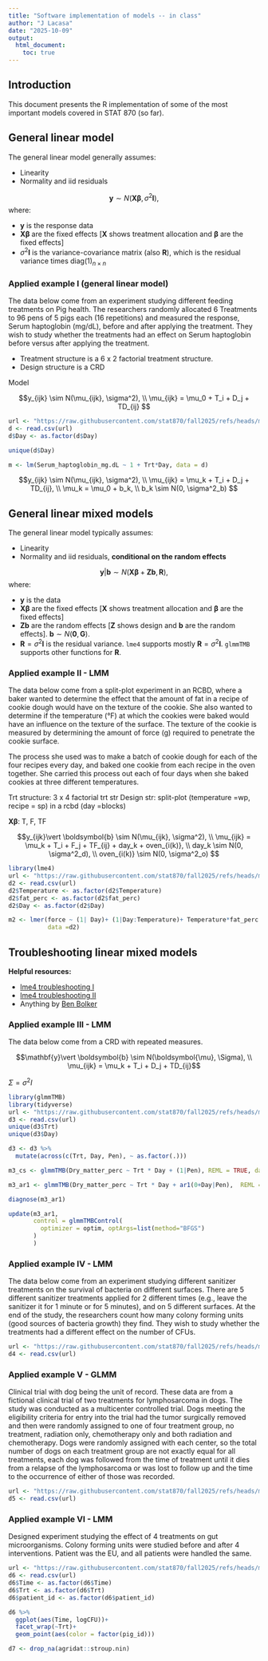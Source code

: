 ```yaml
---
title: "Software implementation of models -- in class"
author: "J Lacasa"
date: "2025-10-09"
output: 
  html_document:
    toc: true  
---
```


## Introduction 

This document presents the R implementation of some of the most important models covered in STAT 870 (so far). 

## General linear model 

The general linear model generally assumes: 

- Linearity
- Normality and iid residuals 

$$\mathbf{y} \sim N(\mathbf{X}\boldsymbol{\beta}, \sigma^2\mathbf{I}), $$
where:

- $\mathbf{y}$ is the response data 
- $\mathbf{X}\boldsymbol{\beta}$ are the fixed effects [$\mathbf{X}$ shows treatment allocation and $\boldsymbol{\beta}$ are the fixed effects] 
- $\sigma^2\mathbf{I}$ is the variance-covariance matrix (also $\mathbf{R}$), which is the residual variance times $\text{diag}(1)_{n\times n}$ 

### Applied example I (general linear model) 

The data below come from an experiment studying different feeding treatments on Pig health. The researchers randomly allocated 6 Treatments to 96 pens of 5 pigs each (16 repetitions) and measured the response, Serum haptoglobin (mg/dL), before and after applying the treatment. 
They wish to study whether the treatments had an effect on Serum haptoglobin before versus after applying the treatment. 

- Treatment structure is a 6 x 2 factorial treatment structure. 
- Design structure is a CRD 

Model 

$$y_{ijk} \sim N(\mu_{ijk}, \sigma^2), \\ \mu_{ijk} = \mu_0 + T_i + D_j + TD_{ij} $$

```r
url <- "https://raw.githubusercontent.com/stat870/fall2025/refs/heads/main/data/blood_study_pigs.csv"
d <- read.csv(url)
d$Day <- as.factor(d$Day)

unique(d$Day)

m <- lm(Serum_haptoglobin_mg.dL ~ 1 + Trt*Day, data = d)

```



$$y_{ijk} \sim N(\mu_{ijk}, \sigma^2), \\ \mu_{ijk} = \mu_k + T_i + D_j + TD_{ij}, \\ \mu_k = \mu_0 + b_k, \\ b_k \sim N(0, \sigma^2_b) $$



## General linear mixed models  

The general linear model typically assumes: 

- Linearity
- Normality and iid residuals, **conditional on the random effects**

$$\mathbf{y} \vert \boldsymbol{b} \sim N(\mathbf{X}\boldsymbol{\beta}+\mathbf{Z}\boldsymbol{b}, \mathbf{R}), $$
where:

- $\mathbf{y}$ is the data 
- $\mathbf{X}\boldsymbol{\beta}$ are the fixed effects [$\mathbf{X}$ shows treatment allocation and $\boldsymbol{\beta}$ are the fixed effects] 
- $\mathbf{Z}\boldsymbol{b}$ are the random effects [$\mathbf{Z}$ shows design and $\boldsymbol{b}$ are the random effects]. $\boldsymbol{b} \sim N(\boldsymbol{0}, \mathbf{G})$. 
- $\mathbf{R}=\sigma^2\mathbf{I}$ is the residual variance. `lme4` supports mostly $\mathbf{R}=\sigma^2\mathbf{I}$. `glmmTMB` supports other functions for $\mathbf{R}$. 

### Applied example II - LMM

The data below come from a split-plot experiment in an RCBD, where a baker wanted to determine the effect that the amount of fat in a recipe of cookie dough would have on the texture of the cookie. She also wanted to determine if the temperature (°F) at which the cookies were baked would have an influence on the texture of the surface. The texture of the cookie is measured by determining the amount of force (g) required to penetrate the cookie surface.

The process she used was to make a batch of cookie dough for each of the four recipes every day, and baked one cookie from each recipe in the oven together. She carried this process out each of four days when she baked cookies at three different temperatures.


Trt structure: 3 x 4 factorial trt str
Design str: split-plot (temperature =wp, recipe = sp) in a rcbd (day =blocks)

$\mathbf{X}\boldsymbol{\beta}$: T, F, TF 


$$y_{ijk}\vert \boldsymbol{b} \sim N(\mu_{ijk}, \sigma^2), \\ \mu_{ijk} = \mu_k + T_i + F_j + TF_{ij} + day_k + oven_{i(k)}, \\ day_k \sim N(0, \sigma^2_d), \\ oven_{i(k)} \sim N(0, \sigma^2_o) $$

```r
library(lme4)
url <- "https://raw.githubusercontent.com/stat870/fall2025/refs/heads/main/data/cookies.csv"
d2 <- read.csv(url)
d2$Temperature <- as.factor(d2$Temperature)
d2$fat_perc <- as.factor(d2$fat_perc)
d2$Day <- as.factor(d2$Day)

m2 <- lmer(force ~ (1| Day)+ (1|Day:Temperature)+ Temperature*fat_perc ,
           data =d2)
```



## Troubleshooting linear mixed models 

**Helpful resources:** 

- [lme4 troubleshooting I](https://rstudio-pubs-static.s3.amazonaws.com/33653_57fc7b8e5d484c909b615d8633c01d51.html) 
- [lme4 troubleshooting II](https://search.r-project.org/CRAN/refmans/lme4/html/troubleshooting.html) 
- Anything by [Ben Bolker](https://math.mcmaster.ca/~bolker/) 



### Applied example III - LMM


The data below come from a CRD with repeated measures. 

$$\mathbf{y}\vert \boldsymbol{b} \sim N(\boldsymbol{\mu}, \Sigma), \\ \mu_{ijk} = \mu_k + T_i + D_j + TD_{ij}$$

$\Sigma = \sigma^2 I$

```r
library(glmmTMB)
library(tidyverse)
url <- "https://raw.githubusercontent.com/stat870/fall2025/refs/heads/main/data/fecalm_swine2.csv"
d3 <- read.csv(url)
unique(d3$Trt)
unique(d3$Day)

d3 <- d3 %>% 
  mutate(across(c(Trt, Day, Pen), ~ as.factor(.)))

m3_cs <- glmmTMB(Dry_matter_perc ~ Trt * Day + (1|Pen), REML = TRUE, data = d3)

m3_ar1 <- glmmTMB(Dry_matter_perc ~ Trt * Day + ar1(0+Day|Pen),  REML = TRUE,data = d3)

diagnose(m3_ar1)

update(m3_ar1, 
       control = glmmTMBControl(
         optimizer = optim, optArgs=list(method="BFGS")
       )
       )
```


### Applied example IV - LMM

The data below come from an experiment studying different sanitizer treatments on the survival of bacteria on different surfaces. There are 5 different sanitizer treatments applied for 2 different times (e.g., leave the sanitizer it for 1 minute or for 5 minutes), and on 5 different surfaces. 
At the end of the study, the researchers count how many colony forming units (good sources of bacteria growth) they find. 
They wish to study whether the treatments had a different effect on the number of CFUs. 

```r
url <- "https://raw.githubusercontent.com/stat870/fall2025/refs/heads/main/data/sanitizers.csv"
d4 <- read.csv(url)


```

### Applied example V - GLMM 

Clinical trial with dog being the unit of record. These data are from a fictional clinical trial of two treatments for lymphosarcoma in dogs. 
The study was conducted as a multicenter controlled trial. 
Dogs meeting the eligibility criteria for entry into the trial had the tumor surgically removed and then were randomly assigned to one of four treatment group, no treatment, radiation only, chemotherapy only and both radiation and chemotherapy. 
Dogs were randomly assigned with each center, so the total number of dogs on each treatment group are not exactly equal for all treatments, each dog was followed from the time of treatment until it dies from a relapse of the lymphosarcoma or was lost to follow up and the time to the occurrence of either of those was recorded. 

```r
url <- "https://raw.githubusercontent.com/stat870/fall2025/refs/heads/main/data/lympho.csv"
d5 <- read.csv(url)


```


### Applied example VI - LMM

Designed experiment studying the effect of 4 treatments on gut microorganisms. 
Colony forming units were studied before and after 4 interventions. 
Patient was the EU, and all patients were handled the same. 


```r
url <- "https://raw.githubusercontent.com/stat870/fall2025/refs/heads/main/data/gut_miscroorganisms.csv"
d6 <- read.csv(url)
d6$Time <- as.factor(d6$Time)
d6$Trt <- as.factor(d6$Trt)
d6$patient_id <- as.factor(d6$patient_id)

d6 %>% 
  ggplot(aes(Time, logCFU))+
  facet_wrap(~Trt)+
  geom_point(aes(color = factor(pig_id)))

```

```r
d7 <- drop_na(agridat::stroup.nin)
```

